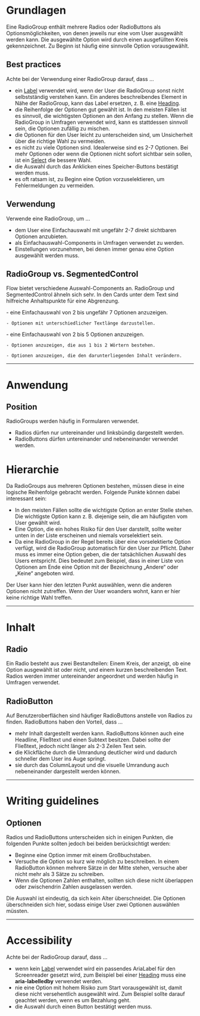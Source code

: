 # Grundlagen

Eine RadioGroup enthält mehrere Radios oder RadioButtons als
Optionsmöglichkeiten, von denen jeweils nur eine vom User ausgewählt werden
kann. Die ausgewählte Option wird durch einen ausgefüllten Kreis gekennzeichnet.
Zu Beginn ist häufig eine sinnvolle Option vorausgewählt.

## Best practices

Achte bei der Verwendung einer RadioGroup darauf, dass ...

- ein [Label](/03-components/content/label) verwendet wird, wenn der User die
  RadioGroup sonst nicht selbstständig verstehen kann. Ein anderes
  beschreibendes Element in Nähe der RadioGroup, kann das Label ersetzen, z. B.
  eine [Heading](/03-components/content/heading).
- die Reihenfolge der Optionen gut gewählt ist. In den meisten Fällen ist es
  sinnvoll, die wichtigsten Optionen an den Anfang zu stellen. Wenn die
  RadioGroup in Umfragen verwendet wird, kann es stattdessen sinnvoll sein, die
  Optionen zufällig zu mischen.
- die Optionen für den User leicht zu unterscheiden sind, um Unsicherheit über
  die richtige Wahl zu vermeiden.
- es nicht zu viele Optionen sind. Idealerweise sind es 2-7 Optionen. Bei mehr
  Optionen oder wenn die Optionen nicht sofort sichtbar sein sollen, ist ein
  [Select](/03-components/form-controls/select) die bessere Wahl.
- die Auswahl durch das Anklicken eines Speicher-Buttons bestätigt werden muss.
- es oft ratsam ist, zu Beginn eine Option vorzuselektieren, um Fehlermeldungen
  zu vermeiden.

## Verwendung

Verwende eine RadioGroup, um ...

- dem User eine Einfachauswahl mit ungefähr 2-7 direkt sichtbaren Optionen
  anzubieten.
- als Einfachauswahl-Components in Umfragen verwendet zu werden.
- Einstellungen vorzunehmen, bei denen immer genau eine Option ausgewählt werden
  muss.

## RadioGroup vs. SegmentedControl

Flow bietet verschiedene Auswahl-Components an. RadioGroup und SegmentedControl
ähneln sich sehr. In den Cards unter dem Text sind hilfreiche Anhaltspunkte für
eine Abgrenzung.

<DoAndDont>
  <Info heading="Verwende eine RadioGroup, um z. B. ...">
    - eine Einfachauswahl von 2 bis ungefähr 7 Optionen anzuzeigen.

    - Optionen mit unterschiedlicher Textlänge darzustellen.

  </Info>
  <Info heading="Verwende eine SegmentedControl, um z. B. ..." >
    - eine Einfachauswahl von 2 bis 5 Optionen anzuzeigen.

    - Optionen anzuzeigen, die aus 1 bis 2 Wörtern bestehen.

    - Optionen anzuzeigen, die den darunterliegenden Inhalt verändern.

  </Info>
</DoAndDont>

---

# Anwendung

## Position

RadioGroups werden häufig in Formularen verwendet.

- Radios dürfen nur untereinander und linksbündig dargestellt werden.
- RadioButtons dürfen untereinander und nebeneinander verwendet werden.

# Hierarchie

Da RadioGroups aus mehreren Optionen bestehen, müssen diese in eine logische
Reihenfolge gebracht werden. Folgende Punkte können dabei interessant sein:

- In den meisten Fällen sollte die wichtigste Option an erster Stelle stehen.
  Die wichtigste Option kann z. B. diejenige sein, die am häufigsten vom User
  gewählt wird.
- Eine Option, die ein hohes Risiko für den User darstellt, sollte weiter unten
  in der Liste erscheinen und niemals vorselektiert sein.
- Da eine RadioGroup in der Regel bereits über eine vorselektierte Option
  verfügt, wird die RadioGroup automatisch für den User zur Pflicht. Daher muss
  es immer eine Option geben, die der tatsächlichen Auswahl des Users
  entspricht. Dies bedeutet zum Beispiel, dass in einer Liste von Optionen am
  Ende eine Option mit der Bezeichnung „Andere“ oder „Keine“ angeboten wird.

<DoAndDont>
  <Do example="hierarchyDo">
    Der User kann hier den letzten Punkt auswählen, wenn die anderen Optionen
    nicht zutreffen.
  </Do>
  <Dont example="hierarchyDont">
    Wenn der User woanders wohnt, kann er hier keine richtige Wahl treffen.
  </Dont>
</DoAndDont>

---

# Inhalt

## Radio

Ein Radio besteht aus zwei Bestandteilen: Einem Kreis, der anzeigt, ob eine
Option ausgewählt ist oder nicht, und einem kurzen beschreibenden Text. Radios
werden immer untereinander angeordnet und werden häufig in Umfragen verwendet.

## RadioButton

Auf Benutzeroberflächen sind häufiger RadioButtons anstelle von Radios zu
finden. RadioButtons haben den Vorteil, dass ...

- mehr Inhalt dargestellt werden kann. RadioButtons können auch eine Headline,
  Fließtext und einen Subtext besitzen. Dabei sollte der Fließtext, jedoch nicht
  länger als 2-3 Zeilen Text sein.
- die Klickfläche durch die Umrandung deutlicher wird und dadurch schneller dem
  User ins Auge springt.
- sie durch das ColumnLayout und die visuelle Umrandung auch nebeneinander
  dargestellt werden können.

---

# Writing guidelines

## Optionen

Radios und RadioButtons unterscheiden sich in einigen Punkten, die folgenden
Punkte sollten jedoch bei beiden berücksichtigt werden:

- Beginne eine Option immer mit einem Großbuchstaben.
- Versuche die Option so kurz wie möglich zu beschreiben. In einem RadioButton
  können mehrere Sätze in der Mitte stehen, versuche aber nicht mehr als 3 Sätze
  zu schreiben.
- Wenn die Optionen Zahlen enthalten, sollten sich diese nicht überlappen oder
  zwischendrin Zahlen ausgelassen werden.

<DoAndDont>
  <Do example="optionsDo">
    Die Auswahl ist eindeutig, da sich kein Alter überschneidet.
  </Do>
  <Dont example="optionsDont">
    Die Optionen überschneiden sich hier, sodass einige User zwei Optionen
    auswählen müssten.
  </Dont>
</DoAndDont>

---

# Accessibility

Achte bei der RadioGroup darauf, dass ...

- wenn kein [Label](/03-components/content/label) verwendet wird ein passendes
  AriaLabel für den Screenreader gesetzt wird, zum Beispiel bei einer
  [Heading](/03-components/content/heading) muss eine **aria-labelledby**
  verwendet werden.
- nie eine Option mit hohem Risiko zum Start vorausgewählt ist, damit diese
  nicht versehentlich ausgewählt wird. Zum Beispiel sollte darauf geachtet
  werden, wenn es um Bezahlung geht.
- die Auswahl durch einen Button bestätigt werden muss.
